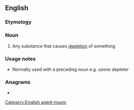 ==English==

===Etymology===
{{suffix|en|deplete|er}}

===Noun===
{{en-noun}}

# Any substance that causes [[depletion]] of something

===Usage notes===
* Normally used with a preceding noun e.g. ''ozone depleter''

===Anagrams===
* {{anagrams|en|a=deeelprt|repleted}}

[[Category:English agent nouns]]